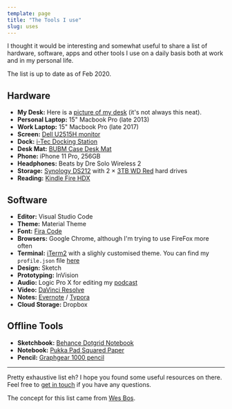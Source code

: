 ```yaml
---
template: page
title: "The Tools I use"
slug: uses
---
```


I thought it would be interesting and somewhat useful to share a list of hardware, software, apps and other tools I use on a daily basis both at work and in my personal life.

The list is up to date as of Feb 2020.

## Hardware
- **My Desk:** Here is a [picture of my desk](https://www.instagram.com/p/BxS_i7qlkLo/) (it's not always this neat).
- **Personal Laptop:** 15" Macbook Pro (late 2013)
- **Work Laptop:** 15" Macbook Pro (late 2017)
- **Screen:** [Dell U2515H monitor](https://amzn.to/2Yfp118)
- **Dock:** [i-Tec Docking Station](https://amzn.to/2SXtGyL)
- **Desk Mat:** [BUBM Case Desk Mat](https://amzn.to/2YBFYOs)
- **Phone:** iPhone 11 Pro, 256GB
- **Headphones:** Beats by Dre Solo Wireless 2
- **Storage:** [Synology DS212](http://amzn.to/2cYdXyb) with 2 &times; [3TB WD Red](http://amzn.to/2cKr2aX) hard drives
- **Reading:** [Kindle Fire HDX](http://amzn.to/2chJzcz)




## Software
- **Editor:** Visual Studio Code
- **Theme:** Material Theme
- **Font:** [Fira Code](https://github.com/tonsky/FiraCode)
- **Browsers:** Google Chrome, although I'm trying to use FireFox more often
- **Terminal:** [iTerm2](https://www.iterm2.com) with a slighly customised theme. You can find my `profile.json` file [here](https://github.com/ajaykarwal/iterm-profile)
- **Design:** Sketch
- **Prototyping:** InVision
- **Audio:** Logic Pro X for editing my [podcast](http://inspect.fm)
- **Video:** [DaVinci Resolve](https://www.blackmagicdesign.com/uk/products/davinciresolve/)
- **Notes:** [Evernote](http://www.evernote.com/) / [Typora](https://typora.io/)
- **Cloud Storage:** Dropbox


## Offline Tools
- **Sketchbook:** [Behance Dotgrid Notebook](https://amzn.to/2T0BqjJ)
- **Notebook:** [Pukka Pad Squared Paper](https://amzn.to/2Yh4DwF)
- **Pencil:** [Graphgear 1000 pencil](https://www.pentel.co.uk/products.asp?group=3&type=13&pid=124)

---

Pretty exhaustive list eh? I hope you found some useful resources on there. Feel free to [get in touch](/contact/) if you have any questions.

The concept for this list came from [Wes Bos](http://wesbos.com/uses/).
